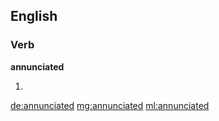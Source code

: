 ==English==

===Verb===
'''annunciated'''

# {{past of|[[annunciate]]}}

[[de:annunciated]]
[[mg:annunciated]]
[[ml:annunciated]]